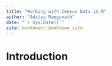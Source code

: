 ```yaml
--- 
title: "Working with Census Data in R"
author: "Aditya Ranganath"
date: "`r Sys.Date()`"
site: bookdown::bookdown_site
---
```


# Introduction

